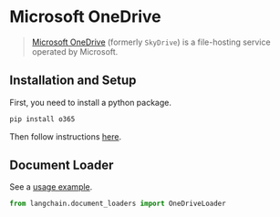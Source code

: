 # Microsoft OneDrive

>[Microsoft OneDrive](https://en.wikipedia.org/wiki/OneDrive) (formerly `SkyDrive`) is a file-hosting service operated by Microsoft.

## Installation and Setup

First, you need to install a python package.

```bash
pip install o365
```

Then follow instructions [here](/docs/modules/data_connection/document_loaders/integrations/microsoft_onedrive.html).

## Document Loader

See a [usage example](/docs/integrations/document_loaders/microsoft_onedrive).


```python
from langchain.document_loaders import OneDriveLoader
```
